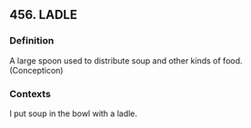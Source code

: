 ## 456. LADLE
### Definition
A large spoon used to distribute soup and other kinds of food. (Concepticon)

### Contexts
I put soup in the bowl with a ladle.

